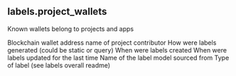 ## labels.project_wallets 
Known wallets belong to projects and apps

<ParamField path="blockchain">
Blockchain
</ParamField>
<ParamField path="address">
wallet address
</ParamField>
<ParamField path="name">
name of project
</ParamField>
<ParamField path="contributor">
contributor
</ParamField>
<ParamField path="source">
How were labels generated (could be static or query)
</ParamField>
<ParamField path="created_at">
When were labels created
</ParamField>
<ParamField path="updated_at">
When were labels updated for the last time
</ParamField>
<ParamField path="model_name">
Name of the label model sourced from
</ParamField>
<ParamField path="label_type">
Type of label (see labels overall readme)
</ParamField>
